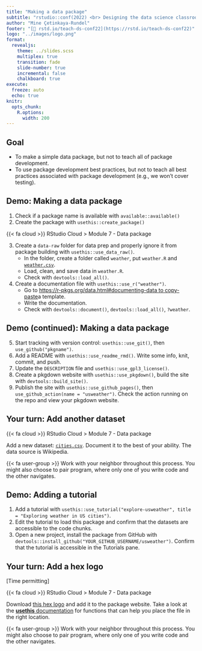 ```yaml
---
title: "Making a data package"
subtitle: "rstudio::conf(2022) <br> Designing the data science classroom"
author: "Mine Çetinkaya-Rundel"
footer: "[🔗 rstd.io/teach-ds-conf22](https://rstd.io/teach-ds-conf22)"
logo: "../images/logo.png"
format: 
  revealjs:
    theme: ../slides.scss
    multiplex: true
    transition: fade
    slide-number: true
    incremental: false 
    chalkboard: true
execute:
  freeze: auto
  echo: true
knitr:
  opts_chunk: 
    R.options:
      width: 200
---
```


## Goal

-   To make a simple data package, but not to teach all of package development.
-   To use package development best practices, but not to teach all best practices associated with package development (e.g., we won't cover testing).

## Demo: Making a data package {.small}

1.  Check if a package name is available with `available::available()`
2.  Create the package with `usethis::create_package()`

::: cloud
{{< fa cloud >}} RStudio Cloud > Module 7 - Data package
:::

3.  Create a `data-raw` folder for data prep and properly ignore it from package building with `usethis::use_data_raw()`.
    -   In the folder, create a folder called `weather`, put `weather.R` and [`weather.csv`](weather.csv).
    -   Load, clean, and save data in `weather.R`.
    -   Check with `devtools::load_all()`.
4.  Create a documentation file with `usethis::use_r("weather")`.
    -   Go to [https://r-pkgs.org/data.html#documenting-data to copy-paste](https://r-pkgs.org/data.html#documenting-data%20to%20copy-paste)a template.
    -   Write the documentation.
    -   Check with `devtools::document()`, `devtools::load_all()`, `?weather`.

## Demo (continued): Making a data package {.small}

5.  Start tracking with version control: `usethis::use_git()`, then `use_github("pkgname")`.
6.  Add a README with `usethis::use_readme_rmd()`. Write some info, knit, commit, and push.
7.  Update the `DESCRIPTION` file and `usethis::use_gpl3_license()`.
8.  Create a pkgdown website with `usethis::use_pkgdown()`, build the site with `devtools::build_site()`.
9.  Publish the site with `usethis::use_github_pages()`, then `use_github_action(name = "usweather")`. Check the action running on the repo and view your pkgdown website.

## Your turn: Add another dataset

::: cloud
{{< fa cloud >}} RStudio Cloud > Module 7 - Data package
:::

::: appex
Add a new dataset: [`cities.csv`](cities.csv).
Document it to the best of your ability.
The data source is Wikipedia.
:::

::: share
{{< fa user-group >}} Work with your neighbor throughout this process. You might also choose to pair program, where only one of you write code and the other navigates.
:::

## Demo: Adding a tutorial

1.  Add a tutorial with `usethis::use_tutorial("explore-usweather", title = "Exploring weather in US cities")`.
2.  Edit the tutorial to load this package and confirm that the datasets are accessible to the code chunks.
3.  Open a new project, install the package from GitHub with `devtools::install_github("YOUR_GITHUB_USERNAME/usweather")`. Confirm that the tutorial is accessible in the Tutorials pane.

## Your turn: Add a hex logo

\[Time permitting\]

::: cloud
{{< fa cloud >}} RStudio Cloud > Module 7 - Data package
:::

::: appex
Download [this hex logo](usweather.png) and add it to the package website.
Take a look at the [**usethis** documentation](https://usethis.r-lib.org/) for functions that can help you place the file in the right location.
:::

::: share
{{< fa user-group >}} Work with your neighbor throughout this process. You might also choose to pair program, where only one of you write code and the other navigates.
:::
